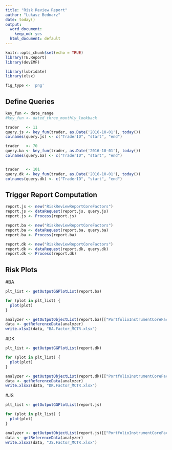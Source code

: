 ```yaml
---
title: "Risk Review Report"
author: "Lukasz Bednarz"
date: today()
output:
  word_document:
    keep_md: yes
  html_document: default
---
```


```r
knitr::opts_chunk$set(echo = TRUE)
library(TE.Report)
library(devEMF)

library(lubridate)
library(xlsx)

fig_type <- 'png'

```


## Define Queries

```r

key_fun <- date_range
#key_fun <- dated_three_monthly_lookback

trader   <- 11
query.js <- key_fun(trader, as.Date('2016-10-01'), today())
colnames(query.js) <- c("TraderID", "start", "end")

trader   <- 70
query.ba <- key_fun(trader, as.Date('2016-10-01'), today())
colnames(query.ba) <- c("TraderID", "start", "end")


trader   <- 101
query.dk <- key_fun(trader, as.Date('2016-10-01'), today())
colnames(query.dk) <- c("TraderID", "start", "end")

```


## Trigger Report Computation

```r
report.js <- new("RiskReviewReportCoreFactors")
report.js <- dataRequest(report.js, query.js)
report.js <- Process(report.js)

report.ba <- new("RiskReviewReportCoreFactors")
report.ba <- dataRequest(report.ba, query.ba)
report.ba <- Process(report.ba)

report.dk <- new("RiskReviewReportCoreFactors")
report.dk <- dataRequest(report.dk, query.dk)
report.dk <- Process(report.dk)

```


## Risk Plots
#BA
```r
plt_list <- getOutputGGPlotList(report.ba)

for (plot in plt_list) {
  plot(plot)
}

analyzer <- getOutputObjectList(report.ba)[["PortfolioInstrumentCoreFactorsMCTR"]]
data <- getReferenceData(analyzer)
write.xlsx2(data, "BA.Factor_MCTR.xlsx")
```

#DK
```r
plt_list <- getOutputGGPlotList(report.dk)

for (plot in plt_list) {
  plot(plot)
}

analyzer <- getOutputObjectList(report.dk)[["PortfolioInstrumentCoreFactorsMCTR"]]
data <- getReferenceData(analyzer)
write.xlsx2(data, "DK.Factor_MCTR.xlsx")
```

#JS
```r
plt_list <- getOutputGGPlotList(report.js)

for (plot in plt_list) {
  plot(plot)
}

analyzer <- getOutputObjectList(report.js)[["PortfolioInstrumentCoreFactorsMCTR"]]
data <- getReferenceData(analyzer)
write.xlsx2(data, "JS.Factor_MCTR.xlsx")
```


